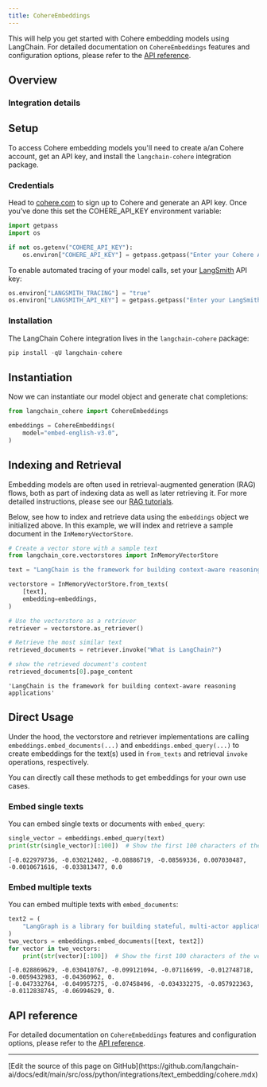 ```yaml
---
title: CohereEmbeddings
---
```


This will help you get started with Cohere embedding models using LangChain. For detailed documentation on `CohereEmbeddings` features and configuration options, please refer to the [API reference](https://python.langchain.com/api_reference/cohere/embeddings/langchain_cohere.embeddings.CohereEmbeddings.html).

## Overview

### Integration details

<ItemTable category="text_embedding" item="Cohere" />

## Setup

To access Cohere embedding models you'll need to create a/an Cohere account, get an API key, and install the `langchain-cohere` integration package.

### Credentials

Head to [cohere.com](https://cohere.com) to sign up to Cohere and generate an API key. Once you’ve done this set the COHERE_API_KEY environment variable:

```python
import getpass
import os

if not os.getenv("COHERE_API_KEY"):
    os.environ["COHERE_API_KEY"] = getpass.getpass("Enter your Cohere API key: ")
```

To enable automated tracing of your model calls, set your [LangSmith](https://docs.smith.langchain.com/) API key:

```python
os.environ["LANGSMITH_TRACING"] = "true"
os.environ["LANGSMITH_API_KEY"] = getpass.getpass("Enter your LangSmith API key: ")
```

### Installation

The LangChain Cohere integration lives in the `langchain-cohere` package:

```python
pip install -qU langchain-cohere
```

## Instantiation

Now we can instantiate our model object and generate chat completions:

```python
from langchain_cohere import CohereEmbeddings

embeddings = CohereEmbeddings(
    model="embed-english-v3.0",
)
```

## Indexing and Retrieval

Embedding models are often used in retrieval-augmented generation (RAG) flows, both as part of indexing data as well as later retrieving it. For more detailed instructions, please see our [RAG tutorials](/oss/python/langchain/rag).

Below, see how to index and retrieve data using the `embeddings` object we initialized above. In this example, we will index and retrieve a sample document in the `InMemoryVectorStore`.

```python
# Create a vector store with a sample text
from langchain_core.vectorstores import InMemoryVectorStore

text = "LangChain is the framework for building context-aware reasoning applications"

vectorstore = InMemoryVectorStore.from_texts(
    [text],
    embedding=embeddings,
)

# Use the vectorstore as a retriever
retriever = vectorstore.as_retriever()

# Retrieve the most similar text
retrieved_documents = retriever.invoke("What is LangChain?")

# show the retrieved document's content
retrieved_documents[0].page_content
```

```output
'LangChain is the framework for building context-aware reasoning applications'
```

## Direct Usage

Under the hood, the vectorstore and retriever implementations are calling `embeddings.embed_documents(...)` and `embeddings.embed_query(...)` to create embeddings for the text(s) used in `from_texts` and retrieval `invoke` operations, respectively.

You can directly call these methods to get embeddings for your own use cases.

### Embed single texts

You can embed single texts or documents with `embed_query`:

```python
single_vector = embeddings.embed_query(text)
print(str(single_vector)[:100])  # Show the first 100 characters of the vector
```

```output
[-0.022979736, -0.030212402, -0.08886719, -0.08569336, 0.007030487, -0.0010671616, -0.033813477, 0.0
```

### Embed multiple texts

You can embed multiple texts with `embed_documents`:

```python
text2 = (
    "LangGraph is a library for building stateful, multi-actor applications with LLMs"
)
two_vectors = embeddings.embed_documents([text, text2])
for vector in two_vectors:
    print(str(vector)[:100])  # Show the first 100 characters of the vector
```

```output
[-0.028869629, -0.030410767, -0.099121094, -0.07116699, -0.012748718, -0.0059432983, -0.04360962, 0.
[-0.047332764, -0.049957275, -0.07458496, -0.034332275, -0.057922363, -0.0112838745, -0.06994629, 0.
```

## API reference

For detailed documentation on `CohereEmbeddings` features and configuration options, please refer to the [API reference](https://python.langchain.com/api_reference/cohere/embeddings/langchain_cohere.embeddings.CohereEmbeddings.html).

---

<Callout icon="pen-to-square" iconType="regular">
  [Edit the source of this page on GitHub](https://github.com/langchain-ai/docs/edit/main/src/oss/python/integrations/text_embedding/cohere.mdx)
</Callout>
